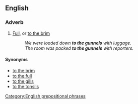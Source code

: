 {{also|gunwale}}
==English==

===Adverb===
{{en-adv|pos=[[to]] [[the]] [[gunnel]]s|-}}

# [[full|Full]], or [[to the brim]]
#: ''We were loaded down '''to the gunnels''' with luggage.''
#: ''The room was packed '''to the gunnels''' with reporters.''

====Synonyms====
* [[to the brim]]
* [[to the full]]
* [[to the gills]]
* [[to the tonsils]]

[[Category:English prepositional phrases]]